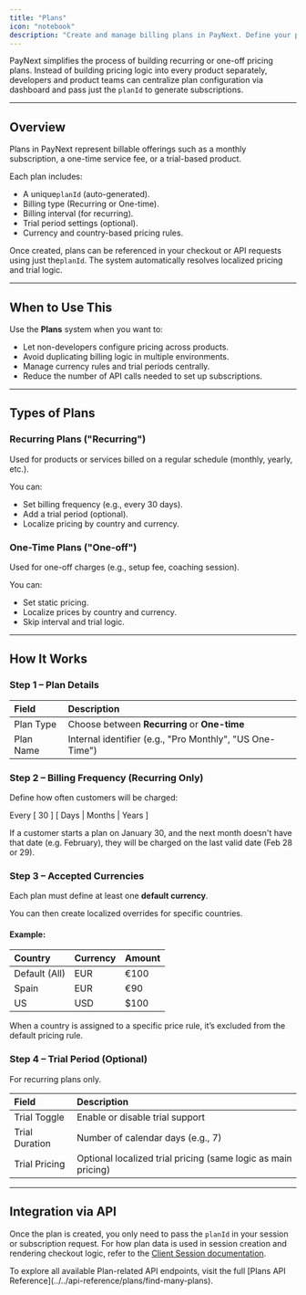 ```yaml
---
title: "Plans"
icon: "notebook"
description: "Create and manage billing plans in PayNext. Define your pricing, billing intervals, trial logic, and localized currencies all in one interface."
---
```


PayNext simplifies the process of building recurring or one-off pricing plans. Instead of building pricing logic into every product separately, developers and product teams can centralize plan configuration via dashboard and pass just the `planId` to generate subscriptions.

---

## Overview

Plans in PayNext represent billable offerings such as a monthly subscription, a one-time service fee, or a trial-based product. 

Each plan includes:

- A unique`planId` (auto-generated).
- Billing type (Recurring or One-time).
- Billing interval (for recurring).
- Trial period settings (optional).
- Currency and country-based pricing rules.

Once created, plans can be referenced in your checkout or API requests using just the`planId`. The system automatically resolves localized pricing and trial logic.

---

## When to Use This

Use the **Plans** system when you want to:

- Let non-developers configure pricing across products.
- Avoid duplicating billing logic in multiple environments.
- Manage currency rules and trial periods centrally.
- Reduce the number of API calls needed to set up subscriptions.

---

## Types of Plans

### Recurring Plans ("Recurring")

Used for products or services billed on a regular schedule (monthly, yearly, etc.). 

You can:

- Set billing frequency (e.g., every 30 days).
- Add a trial period (optional).
- Localize pricing by country and currency.

### One-Time Plans ("One-off")

Used for one-off charges (e.g., setup fee, coaching session). 

You can:

- Set static pricing.
- Localize prices by country and currency.
- Skip interval and trial logic.

---

## How It Works

### Step 1 – Plan Details

| Field     | Description                                              |
| :-------- | :------------------------------------------------------- |
| Plan Type | Choose between **Recurring** or **One-time**             |
| Plan Name | Internal identifier (e.g., "Pro Monthly", "US One-Time") |

### Step 2 – Billing Frequency (Recurring Only)

Define how often customers will be charged: 

Every [ 30 ] [ Days | Months | Years ]

<Info>
  If a customer starts a plan on January 30, and the next month doesn't have that date (e.g. February), they will be charged on the last valid date (Feb 28 or 29).
</Info>

### Step 3 – Accepted Currencies

Each plan must define at least one **default currency**. 

You can then create localized overrides for specific countries.

#### Example:

| Country       | Currency | Amount |
| :------------ | :------- | :----- |
| Default (All) | EUR      | €100   |
| Spain         | EUR      | €90    |
| US            | USD      | \$100  |

<Info>
  When a country is assigned to a specific price rule, it’s excluded from the default pricing rule.
</Info>

### Step 4 – Trial Period (Optional)

For recurring plans only.

| Field          | Description                                                   |
| :------------- | :------------------------------------------------------------ |
| Trial Toggle   | Enable or disable trial support                               |
| Trial Duration | Number of calendar days (e.g., 7)                             |
| Trial Pricing  | Optional localized trial pricing (same logic as main pricing) |

---

## Integration via API

Once the plan is created, you only need to pass the `planId` in your session or subscription request. For how plan data is used in session creation and rendering checkout logic, refer to the [Client Session documentation](https://docs.paynext.com/api-reference/client-session/create-a-new-client-session).

<Tip>
  To explore all available Plan-related API endpoints, visit the full [Plans API Reference](../../api-reference/plans/find-many-plans).
</Tip>
